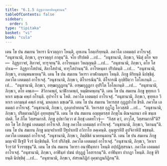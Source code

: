 ```yaml
---
title: "6.1.5 อิฏฺฐกาจยาทิอนุชานน"
tableOfContents: false
sidebar:
  order: 5
type: "tipitaka"
basket: "vi"
book: "cula"
---
```



<DynamicBreadcrumb />

<Division number="300" book="cula">

<Paragraph number="1292" book="cula">
เตน โข ปน สมเยน วิหารา นีจวตฺถุกา โหนฺติ, อุทเกน โอตฺถริยฺยนฺติ. ภควโต เอตมตฺถํ อาโรเจสุํ. “อนุชานามิ, ภิกฺขเว, อุจฺจวตฺถุกํ กาตุนฺ”ติ. จโย ปริปตติ …เป…  “อนุชานามิ, ภิกฺขเว, จินิตุํ ตโย จเย—  อิฏฺฐกาจยํ, สิลาจยํ, ทารุจยนฺ”ติ. อาโรหนฺตา วิหญฺญนฺติ …เป…  “อนุชานามิ, ภิกฺขเว, ตโย โสปาเน—  อิฏฺฐกาโสปานํ, สิลาโสปานํ, ทารุโสปานนฺ”ติ. อาโรหนฺตา ปริปตนฺติ …เป…  “อนุชานามิ, ภิกฺขเว, อาลมฺพนพาหนฺ”ติ.
</Paragraph>

<Paragraph number="1293" book="cula">
เตน โข ปน สมเยน วิหารา อาฬกมนฺทา โหนฺติ. ภิกฺขู หิริยนฺติ นิปชฺชิตุํ. ภควโต เอตมตฺถํ อาโรเจสุํ. “อนุชานามิ, ภิกฺขเว, ติโรกรณินฺ”ติ. ติโรกรณิํ อุกฺขิปิตฺวา โอโลเกนฺติ …เป…  “อนุชานามิ, ภิกฺขเว, อฑฺฒกุฏฺฏกนฺ”ติ. อฑฺฒกุฏฺฏกา อุปริโต โอโลเกนฺติ …เป…  “อนุชานามิ, ภิกฺขเว, ตโย คพฺเภ—  สิวิกาคพฺภํ, นาฬิกาคพฺภํ, หมฺมิยคพฺภนฺ”ติ.
</Paragraph>

<Paragraph number="1294" book="cula">
เตน โข ปน สมเยน ภิกฺขู ขุทฺทเก วิหาเร มชฺเฌ คพฺภํ กโรนฺติ. อุปจาโร น โหติ. ภควโต เอตมตฺถํ อาโรเจสุํ. “อนุชานามิ, ภิกฺขเว, ขุทฺทเก วิหาเร เอกมนฺตํ คพฺภํ กาตุํ, มหลฺลเก มชฺเฌ”ติ.
</Paragraph>

<Paragraph number="1295" book="cula">
เตน โข ปน สมเยน วิหารสฺส กุฏฺฏปาโท ชีรติ. ภควโต เอตมตฺถํ อาโรเจสุํ. “อนุชานามิ, ภิกฺขเว, กุลงฺกปาทกนฺ”ติ. วิหารสฺส กุฏฺโฏ โอวสฺสติ …เป…  “อนุชานามิ, ภิกฺขเว, ปริตฺตาณกิฏิกํ อุทฺทสุธนฺ”ติ.
</Paragraph>

<Paragraph number="1296" book="cula">
เตน โข ปน สมเยน อญฺญตรสฺส ภิกฺขุโน ติณจฺฉทนา อหิ ขนฺเธ ปตติ. โส ภีโต วิสฺสรมกาสิ. ภิกฺขู อุปธาวิตฺวา ตํ ภิกฺขุํ เอตทโวจุํ—  “กิสฺส ตฺวํ, อาวุโส, วิสฺสรมกาสี”ติ? อถ โข โส ภิกฺขูนํ เอตมตฺถํ อาโรเจสิ. ภิกฺขู ภควโต เอตมตฺถํ อาโรเจสุํ. “อนุชานามิ, ภิกฺขเว, วิตานนฺ”ติ.
</Paragraph>

<Paragraph number="1297" book="cula">
เตน โข ปน สมเยน ภิกฺขู มญฺจปาเทปิ ปีฐปาเทปิ ถวิกาโย ลคฺเคนฺติ. อุนฺทูเรหิปิ อุปจิกาหิปิ ขชฺชนฺติ. ภควโต เอตมตฺถํ อาโรเจสุํ. “อนุชานามิ, ภิกฺขเว, ภิตฺติขิลํ นาคทนฺตกนฺ”ติ.
</Paragraph>

<Paragraph number="1298" book="cula">
เตน โข ปน สมเยน ภิกฺขู มญฺเจปิ ปีเฐปิ จีวรํ นิกฺขิปนฺติ. จีวรํ ปริภิชฺชิ. ภควโต เอตมตฺถํ อาโรเจสุํ. “อนุชานามิ, ภิกฺขเว, วิหาเร จีวรวํสํ จีวรรชฺชุนฺ”ติ.
</Paragraph>

<Paragraph number="1299" book="cula">
เตน โข ปน สมเยน วิหารา อนาฬินฺทกา โหนฺติ อปฺปฏิสฺสรณา. ภควโต เอตมตฺถํ อาโรเจสุํ. “อนุชานามิ, ภิกฺขเว, อาฬินฺทํ ปฆนํ ปกุฏฺฏํ โอสารกนฺ”ติ. อาฬินฺทา ปากฏา โหนฺติ. ภิกฺขู หิริยนฺติ นิปชฺชิตุํ …เป…  “อนุชานามิ, ภิกฺขเว, สํสรณกิฏิกํ อุคฺฆาฏนกิฏิกนฺ”ติ.
</Paragraph>
</Division>